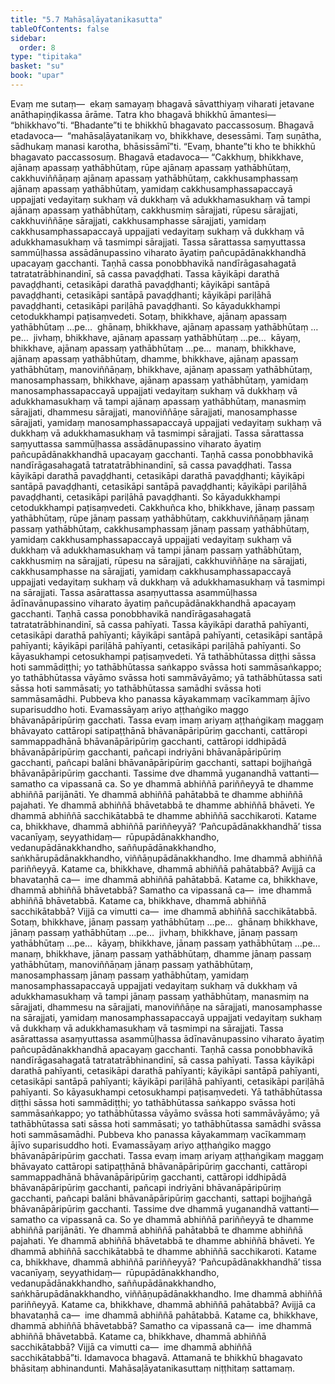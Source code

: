 ```yaml
---
title: "5.7 Mahāsaḷāyatanikasutta"
tableOfContents: false
sidebar:
  order: 8
type: "tipitaka"
basket: "su"
book: "upar"
---
```



<DynamicBreadcrumb />

<Division number="428" book="upar" bookNo="11" page="335">

<Paragraph number="1225" book="upar">
Evaṃ me sutaṃ—  ekaṃ samayaṃ bhagavā sāvatthiyaṃ viharati jetavane anāthapiṇḍikassa ārāme. Tatra kho bhagavā bhikkhū āmantesi—  “bhikkhavo”ti. “Bhadante”ti te bhikkhū bhagavato paccassosuṃ. Bhagavā etadavoca—  “mahāsaḷāyatanikaṃ vo, bhikkhave, desessāmi. Taṃ suṇātha, sādhukaṃ manasi karotha, bhāsissāmī”ti. “Evaṃ, bhante”ti kho te bhikkhū bhagavato paccassosuṃ. Bhagavā etadavoca—
</Paragraph>

</Division>
<Division number="429" book="upar" bookNo="11" page="335">

<Paragraph number="1226" book="upar">
“Cakkhuṃ, bhikkhave, ajānaṃ apassaṃ yathābhūtaṃ, rūpe ajānaṃ apassaṃ yathābhūtaṃ, cakkhuviññāṇaṃ ajānaṃ apassaṃ yathābhūtaṃ, cakkhusamphassaṃ ajānaṃ apassaṃ yathābhūtaṃ, yamidaṃ cakkhusamphassapaccayā uppajjati vedayitaṃ sukhaṃ vā dukkhaṃ vā adukkhamasukhaṃ vā tampi ajānaṃ apassaṃ yathābhūtaṃ, cakkhusmiṃ sārajjati, rūpesu sārajjati, cakkhuviññāṇe sārajjati, cakkhusamphasse sārajjati, yamidaṃ cakkhusamphassapaccayā uppajjati vedayitaṃ sukhaṃ vā dukkhaṃ vā adukkhamasukhaṃ vā tasmimpi sārajjati.
</Paragraph>

<Paragraph number="1227" book="upar">
Tassa sārattassa saṃyuttassa sammūḷhassa assādānupassino viharato āyatiṃ pañcupādānakkhandhā upacayaṃ gacchanti. Taṇhā cassa ponobbhavikā nandīrāgasahagatā tatratatrābhinandinī, sā cassa pavaḍḍhati. Tassa kāyikāpi darathā pavaḍḍhanti, cetasikāpi darathā pavaḍḍhanti; kāyikāpi santāpā pavaḍḍhanti, cetasikāpi santāpā pavaḍḍhanti; kāyikāpi pariḷāhā pavaḍḍhanti, cetasikāpi pariḷāhā pavaḍḍhanti. So kāyadukkhampi cetodukkhampi paṭisaṃvedeti.
</Paragraph>

<Paragraph number="1228" book="upar">
Sotaṃ, bhikkhave, ajānaṃ apassaṃ yathābhūtaṃ …pe…  ghānaṃ, bhikkhave, ajānaṃ apassaṃ yathābhūtaṃ …pe…  jivhaṃ, bhikkhave, ajānaṃ apassaṃ yathābhūtaṃ …pe…  kāyaṃ, bhikkhave, ajānaṃ apassaṃ yathābhūtaṃ …pe…  manaṃ, bhikkhave, ajānaṃ apassaṃ yathābhūtaṃ, dhamme, bhikkhave, ajānaṃ apassaṃ yathābhūtaṃ, manoviññāṇaṃ, bhikkhave, ajānaṃ apassaṃ yathābhūtaṃ, manosamphassaṃ, bhikkhave, ajānaṃ apassaṃ yathābhūtaṃ, yamidaṃ manosamphassapaccayā uppajjati vedayitaṃ sukhaṃ vā dukkhaṃ vā adukkhamasukhaṃ vā tampi ajānaṃ apassaṃ yathābhūtaṃ, manasmiṃ sārajjati, dhammesu sārajjati, manoviññāṇe sārajjati, manosamphasse sārajjati, yamidaṃ manosamphassapaccayā uppajjati vedayitaṃ sukhaṃ vā dukkhaṃ vā adukkhamasukhaṃ vā tasmimpi sārajjati.
</Paragraph>

<Paragraph number="1229" book="upar">
Tassa sārattassa saṃyuttassa sammūḷhassa assādānupassino viharato āyatiṃ pañcupādānakkhandhā upacayaṃ gacchanti. Taṇhā cassa ponobbhavikā nandīrāgasahagatā tatratatrābhinandinī, sā cassa pavaḍḍhati. Tassa kāyikāpi darathā pavaḍḍhanti, cetasikāpi darathā pavaḍḍhanti; kāyikāpi santāpā pavaḍḍhanti, cetasikāpi santāpā pavaḍḍhanti; kāyikāpi pariḷāhā pavaḍḍhanti, cetasikāpi pariḷāhā pavaḍḍhanti. So kāyadukkhampi cetodukkhampi paṭisaṃvedeti.
</Paragraph>

</Division>
<Division number="430" book="upar" bookNo="11" page="336">

<Paragraph number="1230" book="upar">
Cakkhuñca kho, bhikkhave, jānaṃ passaṃ yathābhūtaṃ, rūpe jānaṃ passaṃ yathābhūtaṃ, cakkhuviññāṇaṃ jānaṃ passaṃ yathābhūtaṃ, cakkhusamphassaṃ jānaṃ passaṃ yathābhūtaṃ, yamidaṃ cakkhusamphassapaccayā uppajjati vedayitaṃ sukhaṃ vā dukkhaṃ vā adukkhamasukhaṃ vā tampi jānaṃ passaṃ yathābhūtaṃ, cakkhusmiṃ na sārajjati, rūpesu na sārajjati, cakkhuviññāṇe na sārajjati, cakkhusamphasse na sārajjati, yamidaṃ cakkhusamphassapaccayā uppajjati vedayitaṃ sukhaṃ vā dukkhaṃ vā adukkhamasukhaṃ vā tasmimpi na sārajjati.
</Paragraph>

<Paragraph number="1231" book="upar">
Tassa asārattassa asaṃyuttassa asammūḷhassa ādīnavānupassino viharato āyatiṃ pañcupādānakkhandhā apacayaṃ gacchanti. Taṇhā cassa ponobbhavikā nandīrāgasahagatā tatratatrābhinandinī, sā cassa pahīyati. Tassa kāyikāpi darathā pahīyanti, cetasikāpi darathā pahīyanti; kāyikāpi santāpā pahīyanti, cetasikāpi santāpā pahīyanti; kāyikāpi pariḷāhā pahīyanti, cetasikāpi pariḷāhā pahīyanti. So kāyasukhampi cetosukhampi paṭisaṃvedeti.
</Paragraph>

</Division>
<Division number="431" book="upar" bookNo="11" page="337">

<Paragraph number="1232" book="upar">
Yā tathābhūtassa diṭṭhi sāssa hoti sammādiṭṭhi; yo tathābhūtassa saṅkappo svāssa hoti sammāsaṅkappo; yo tathābhūtassa vāyāmo svāssa hoti sammāvāyāmo; yā tathābhūtassa sati sāssa hoti sammāsati; yo tathābhūtassa samādhi svāssa hoti sammāsamādhi. Pubbeva kho panassa kāyakammaṃ vacīkammaṃ ājīvo suparisuddho hoti. Evamassāyaṃ ariyo aṭṭhaṅgiko maggo bhāvanāpāripūriṃ gacchati.
</Paragraph>

<Paragraph number="1233" book="upar">
Tassa evaṃ imaṃ ariyaṃ aṭṭhaṅgikaṃ maggaṃ bhāvayato cattāropi satipaṭṭhānā bhāvanāpāripūriṃ gacchanti, cattāropi sammappadhānā bhāvanāpāripūriṃ gacchanti, cattāropi iddhipādā bhāvanāpāripūriṃ gacchanti, pañcapi indriyāni bhāvanāpāripūriṃ gacchanti, pañcapi balāni bhāvanāpāripūriṃ gacchanti, sattapi bojjhaṅgā bhāvanāpāripūriṃ gacchanti.
</Paragraph>

<Paragraph number="1234" book="upar">
Tassime dve dhammā yuganandhā vattanti—  samatho ca vipassanā ca. So ye dhammā abhiññā pariññeyyā te dhamme abhiññā parijānāti. Ye dhammā abhiññā pahātabbā te dhamme abhiññā pajahati. Ye dhammā abhiññā bhāvetabbā te dhamme abhiññā bhāveti. Ye dhammā abhiññā sacchikātabbā te dhamme abhiññā sacchikaroti.
</Paragraph>

<Paragraph number="1235" book="upar">
Katame ca, bhikkhave, dhammā abhiññā pariññeyyā? ‘Pañcupādānakkhandhā’ tissa vacanīyaṃ, seyyathidaṃ—  rūpupādānakkhandho, vedanupādānakkhandho, saññupādānakkhandho, saṅkhārupādānakkhandho, viññāṇupādānakkhandho. Ime dhammā abhiññā pariññeyyā.
</Paragraph>

<Paragraph number="1236" book="upar">
Katame ca, bhikkhave, dhammā abhiññā pahātabbā? Avijjā ca bhavataṇhā ca—  ime dhammā abhiññā pahātabbā.
</Paragraph>

<Paragraph number="1237" book="upar">
Katame ca, bhikkhave, dhammā abhiññā bhāvetabbā? Samatho ca vipassanā ca—  ime dhammā abhiññā bhāvetabbā.
</Paragraph>

<Paragraph number="1238" book="upar">
Katame ca, bhikkhave, dhammā abhiññā sacchikātabbā? Vijjā ca vimutti ca—  ime dhammā abhiññā sacchikātabbā.
</Paragraph>

</Division>
<Division number="432" book="upar" bookNo="11" page="338">

<Paragraph number="1239" book="upar">
Sotaṃ, bhikkhave, jānaṃ passaṃ yathābhūtaṃ …pe…  ghānaṃ bhikkhave, jānaṃ passaṃ yathābhūtaṃ …pe…  jivhaṃ, bhikkhave, jānaṃ passaṃ yathābhūtaṃ …pe…  kāyaṃ, bhikkhave, jānaṃ passaṃ yathābhūtaṃ …pe…  manaṃ, bhikkhave, jānaṃ passaṃ yathābhūtaṃ, dhamme jānaṃ passaṃ yathābhūtaṃ, manoviññāṇaṃ jānaṃ passaṃ yathābhūtaṃ, manosamphassaṃ jānaṃ passaṃ yathābhūtaṃ, yamidaṃ manosamphassapaccayā uppajjati vedayitaṃ sukhaṃ vā dukkhaṃ vā adukkhamasukhaṃ vā tampi jānaṃ passaṃ yathābhūtaṃ, manasmiṃ na sārajjati, dhammesu na sārajjati, manoviññāṇe na sārajjati, manosamphasse na sārajjati, yamidaṃ manosamphassapaccayā uppajjati vedayitaṃ sukhaṃ vā dukkhaṃ vā adukkhamasukhaṃ vā tasmimpi na sārajjati.
</Paragraph>

<Paragraph number="1240" book="upar">
Tassa asārattassa asaṃyuttassa asammūḷhassa ādīnavānupassino viharato āyatiṃ pañcupādānakkhandhā apacayaṃ gacchanti. Taṇhā cassa ponobbhavikā nandīrāgasahagatā tatratatrābhinandinī, sā cassa pahīyati. Tassa kāyikāpi darathā pahīyanti, cetasikāpi darathā pahīyanti; kāyikāpi santāpā pahīyanti, cetasikāpi santāpā pahīyanti; kāyikāpi pariḷāhā pahīyanti, cetasikāpi pariḷāhā pahīyanti. So kāyasukhampi cetosukhampi paṭisaṃvedeti.
</Paragraph>

</Division>
<Division number="433" book="upar" bookNo="11" page="338">

<Paragraph number="1241" book="upar">
Yā tathābhūtassa diṭṭhi sāssa hoti sammādiṭṭhi; yo tathābhūtassa saṅkappo svāssa hoti sammāsaṅkappo; yo tathābhūtassa vāyāmo svāssa hoti sammāvāyāmo; yā tathābhūtassa sati sāssa hoti sammāsati; yo tathābhūtassa samādhi svāssa hoti sammāsamādhi. Pubbeva kho panassa kāyakammaṃ vacīkammaṃ ājīvo suparisuddho hoti. Evamassāyaṃ ariyo aṭṭhaṅgiko maggo bhāvanāpāripūriṃ gacchati.
</Paragraph>

<Paragraph number="1242" book="upar">
Tassa evaṃ imaṃ ariyaṃ aṭṭhaṅgikaṃ maggaṃ bhāvayato cattāropi satipaṭṭhānā bhāvanāpāripūriṃ gacchanti, cattāropi sammappadhānā bhāvanāpāripūriṃ gacchanti, cattāropi iddhipādā bhāvanāpāripūriṃ gacchanti, pañcapi indriyāni bhāvanāpāripūriṃ gacchanti, pañcapi balāni bhāvanāpāripūriṃ gacchanti, sattapi bojjhaṅgā bhāvanāpāripūriṃ gacchanti.
</Paragraph>

<Paragraph number="1243" book="upar">
Tassime dve dhammā yuganandhā vattanti—  samatho ca vipassanā ca. So ye dhammā abhiññā pariññeyyā te dhamme abhiññā parijānāti. Ye dhammā abhiññā pahātabbā te dhamme abhiññā pajahati. Ye dhammā abhiññā bhāvetabbā te dhamme abhiññā bhāveti. Ye dhammā abhiññā sacchikātabbā te dhamme abhiññā sacchikaroti.
</Paragraph>

<Paragraph number="1244" book="upar">
Katame ca, bhikkhave, dhammā abhiññā pariññeyyā? ‘Pañcupādānakkhandhā’ tissa vacanīyaṃ, seyyathidaṃ—  rūpupādānakkhandho, vedanupādānakkhandho, saññupādānakkhandho, saṅkhārupādānakkhandho, viññāṇupādānakkhandho. Ime dhammā abhiññā pariññeyyā.
</Paragraph>

<Paragraph number="1245" book="upar">
Katame ca, bhikkhave, dhammā abhiññā pahātabbā? Avijjā ca bhavataṇhā ca—  ime dhammā abhiññā pahātabbā.
</Paragraph>

<Paragraph number="1246" book="upar">
Katame ca, bhikkhave, dhammā abhiññā bhāvetabbā? Samatho ca vipassanā ca—  ime dhammā abhiññā bhāvetabbā.
</Paragraph>

<Paragraph number="1247" book="upar">
Katame ca, bhikkhave, dhammā abhiññā sacchikātabbā? Vijjā ca vimutti ca—  ime dhammā abhiññā sacchikātabbā”ti.
</Paragraph>

<Paragraph number="1248" book="upar">
Idamavoca bhagavā. Attamanā te bhikkhū bhagavato bhāsitaṃ abhinandunti.

</Paragraph>
</Division>

<Paragraph number="1249" type="center" book="upar">
Mahāsaḷāyatanikasuttaṃ niṭṭhitaṃ sattamaṃ.
</Paragraph>